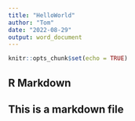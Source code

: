 ```yaml
---
title: "HelloWorld"
author: "Tom"
date: "2022-08-29"
output: word_document
---
```


```r
knitr::opts_chunk$set(echo = TRUE)
```

## R Markdown

## This is a markdown file


